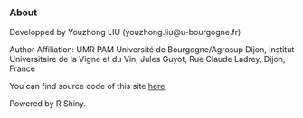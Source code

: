 ### About

Developped by Youzhong LIU (youzhong.liu@u-bourgogne.fr) 

Author Affiliation: UMR PAM Université de Bourgogne/Agrosup Dijon, Institut Universitaire de la Vigne et du Vin, Jules Guyot, Rue Claude Ladrey, Dijon, France 

You can find source code of this site <a href="https://github.com/daniellyz/OligoNet">here</a>.

Powered by R Shiny.

